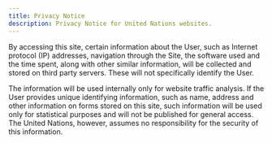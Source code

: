```yaml
---
title: Privacy Notice
description: Privacy Notice for United Nations websites.
---
```


By accessing this site, certain information about the User, such as Internet
protocol (IP) addresses, navigation through the Site, the software used and the
time spent, along with other similar information, will be collected and stored
on third party servers. These will not specifically identify the User.

The information will be used internally only for website traffic analysis. If
the User provides unique identifying information, such as name, address and
other information on forms stored on this site, such information will be used
only for statistical purposes and will not be published for general access. The
United Nations, however, assumes no responsibility for the security of this
information.

